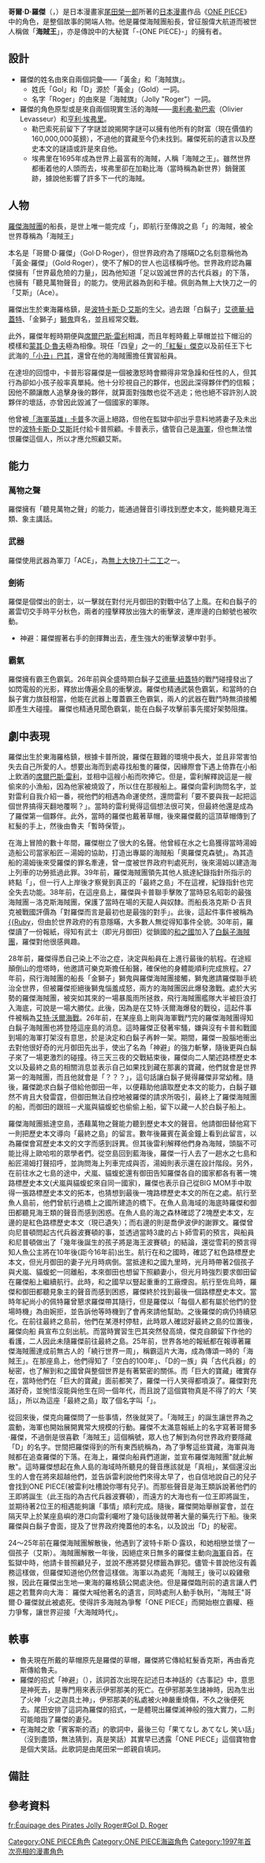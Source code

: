 {{noteTA|G1=OnePiece}}
{{Pathnav|ONE PIECE|ONE PIECE角色列表|海賊 (ONE PIECE)}}
{{ONE PIECE人物
| 人物名稱 = 哥爾·D·羅傑
| 日語名稱 = {{lang|ja|ゴール・D・ロジャー}}
| 英文譯名 = {{lang|en|Gol D. Roger}}
| 圖像 = [[File:哥爾·羅傑.jpg|280px]]
| 圖像標題 = 海賊時期的羅傑
| 初次登場 = 漫畫第1話、動畫第1話
| 聲優 = {{Plain list| 
{{JPN}}
* [[大塚周夫|大塚周夫]]{{small|（ep.1－590）}}{{備註|羅傑的初代配音員，於2015年去世，參與《ONE PIECE》動畫第1至590話。}}
* {{lj|津嘉山正種}}{{small|（ep.849－）}}{{備註|羅傑的二代配音員，從《ONE PIECE》動畫第849話起開始參與。}}
* [[草尾毅|草尾毅]]{{small|（青年時期，ep.523）}}
{{TWN}}
* [[陳宗岳|陳宗岳]]{{small|（ep.1－26）}}
* [[宋克軍|宋克軍]]{{small|（ep.27－47）}}
* [[孫中台|孫中台]]{{small|（ep.48起）}}
{{HKG}}
* [[黃志明_(香港)|黃志明]]{{small|（[[亞視|亞視]]）}}
{{US}}
* {{link-en|布萊恩·齊默爾曼|Brian Zimmerman}}{{small|（{{link-en|Odex|Odex}}）}}
* {{link-en|弗雷德里克·B·歐文斯|Frederick B. Owens}}{{small|（[[4Kids娛樂公司|4Kids]]）}}
* {{link-en|西恩·亨尼根|Sean Hennigan}}{{small|（[[Funimation|Funi]]）}}
}}
| 性別 = 男
| 年齡 = 享年53歲{{Sfn|《ONE PIECE》單行本第82卷|loc=SBS讀者問答專欄}}（新世界篇24年前被處決）
| 生日 = 12月31日
| 出生地 = 「東海」羅格鎮
| 星座 = 摩羯座
| 血型 = S型{{Sfn|VIVRE CARD 〜ONE PIECE圖鑑〜|loc=0014 哥爾·D·羅傑}}
| 身高 = {{height|m=2.74}}{{Sfn|VIVRE CARD 〜ONE PIECE圖鑑〜|loc=0014 哥爾·D·羅傑}}
| 外號 = {{nihongo|'''黃金·羅傑'''{{Sfn|《ONE PIECE》單行本第1卷|loc=漫畫第1話}}|ゴールド・ロジャー|Gold Roger}}
| 能力 = 聽見萬物的聲音、劍術{{Sfn|《ONE PIECE》單行本第0卷|loc=漫畫第0話}}{{Sfn|《ONE PIECE》單行本第96卷|loc=漫畫第966話}}<br>[[ONE_PIECE用語列表#霸氣|見聞色霸氣、武裝色霸氣、霸王色霸氣]]
| 海賊稱號 = {{nihongo|'''海賊王'''{{Sfn|《ONE PIECE》單行本第1卷|loc=漫畫第1話}}|海賊王|Pirate King}}
| 海賊團 = [[海賊_(ONE_PIECE)#羅傑海賊團|羅傑海賊團]]{{Sfn|《ONE PIECE》單行本第1卷|loc=漫畫第1話}}
| 海賊團職位 = 船長{{Sfn|《ONE PIECE》單行本第1卷|loc=漫畫第1話}}
| 懸賞金 = <s>55億6,480萬貝里</s>{{Sfn|《ONE PIECE》單行本第95卷|loc=漫畫第957話}}
| 喜歡的食物 = [[酒|酒]]、東鯊的[[肉排|肉排]]{{Sfn|VIVRE CARD 〜ONE PIECE圖鑑〜|loc=0014 哥爾·D·羅傑}}、討厭的食物：[[藥|藥]]
| 代表動物 = [[短尾矮袋鼠|短尾矮袋鼠]]
| 興趣 = [[冒險|冒險]]
| 台灣譯名 = {{lang|zh-tw|哥爾·D·羅傑}}<small>（[[東立出版社|東立]]）</small>
| 港澳譯名 = {{lang|zh-hk|葛魯·D·羅渣}}<small>（[[天下出版|天下]]）</small>
| 大陸譯名 = {{lang|zh-cn|高路·D·罗杰}}<small>（[[浙江人民美術出版社|浙美]]）</small>
}}
'''哥爾·D·羅傑'''（{{jpn|j=ゴール・{{ruby|D|ディー}}・ロジャー|rm=Gōru Dī Rojā}}，{{lang-en|Gol D. Roger}}）是日本漫畫家[[尾田榮一郎|尾田榮一郎]]所著的[[日本漫畫|日本漫畫]]作品《[[ONE_PIECE|ONE PIECE]]》中的角色，是整個故事的開端人物。他是羅傑海賊團船長，曾征服偉大航道而被世人稱做「'''海賊王'''」，亦是傳說中的大秘寶「-{ONE PIECE}-」的擁有者。

== 設計 ==
* 羅傑的姓名由來自兩個詞彙——「黃金」和「海賊旗」。
** 姓氏「Gol」和「D」源於「黃金」（Gold）一詞。
** 名字「Roger」的由來是「海賊旗」（Jolly "Roger"）一詞。
* 羅傑的角色原型或是來自兩個現實生活的海賊——[[奧利弗·勒巴索|奧利弗·勒巴索]]（Olivier Levasseur）和[[亨利·埃弗里|亨利·埃弗里]]。
** 勒巴索死前留下了字謎並說揭開字謎可以擁有他所有的財富（現在價值約160,000,000英鎊），不過他的寶藏至今仍未找到。羅傑死前的遺言以及歷史本文的謎語或許是來自他。
** 埃弗里在1695年成為世界上最富有的海賊，人稱「海賊之王」。雖然世界都衝着他的人頭而去，埃弗里卻在加勒比海（當時稱為新世界）銷聲匿跡，據說他影響了許多下一代的海賊。

== 人物 ==
[[羅傑海賊團|羅傑海賊團]]的船長，是世上唯一能完成「{{Ruby|偉大航路|Grand Line}}」，即航行至傳說之島「{{Ruby|拉乎德爾|Laugh Tale}}」的海賊，被全世界尊稱為「海賊王」

本名是「哥爾·D·羅傑」（Gol·D·Roger），但世界政府為了隱瞞D之名刻意稱他為「黃金·羅傑」（Gold·Roger），使不了解D的世人也這樣稱呼他{{Sfn|《ONE PIECE》單行本第59卷|loc=漫畫第576話}}。世界政府認為羅傑擁有「世界最危險的力量」，因為他知道「足以毀滅世界的古代兵器」的下落，也擁有「聽見萬物聲音」的能力。使用武器為劍和手槍。佩劍為無上大快刀之一的「艾斯」（Ace）。

羅傑出生於東海羅格鎮，是[[波特卡斯·D·艾斯|波特卡斯·D·艾斯]]的生父。過去跟「白鬍子」[[艾德華·紐蓋特|艾德華·紐蓋特]]、「金獅子」[[航海王電影：強者天下#獅鬼|獅鬼]]齊名，並且經常交戰。

此外，羅傑年輕時期便與[[ONE_PIECE海賊列表#席爾巴斯·雷利|席爾巴斯·雷利]]相識，而且年輕時戴上草帽並拉下帽沿的模樣和[[蒙其·D·魯夫|蒙其·D·魯夫]]極為相像{{Sfn|《ONE PIECE》單行本第61卷|loc=漫畫第603話}}。現任「四皇」之一的[[「紅髮」傑克|「紅髮」傑克]]以及前任王下七武海的[[巴其_(ONE_PIECE)|「小丑」巴其]]，還曾在他的海賊團擔任實習船員。

在達坦的回憶中，卡普形容羅傑是一個被激怒時會顯得非常急躁和任性的人，但其行為卻如小孩子般率真單純。他十分珍視自己的夥伴，也因此深得夥伴們的信賴；因他不願讓敵人追擊身後的夥伴，就算面對強敵也從不逃走；他也絕不容許別人說夥伴的壞話，亦曾因此毀滅了一個國家的軍隊。

他曾被[[海軍_(ONE_PIECE)#蒙其·D·卡普|「海軍英雄」卡普]]多次逼上絕路，但他在監獄中卻出乎意料地將妻子及未出世的[[波特卡斯·D·艾斯|波特卡斯·D·艾斯]]託付給卡普照顧{{Sfn|《ONE PIECE》單行本第56卷|loc=漫畫第550話}}。卡普表示，儘管自己是[[海軍_(ONE_PIECE)|海軍]]，但也無法憎恨羅傑這個人，所以才應允照顧艾斯{{Sfn|《ONE PIECE》單行本第60卷|loc=漫畫第588話}}。

== 能力 ==
=== 萬物之聲 === 
羅傑擁有「聽見萬物之聲」的能力，能通過聲音引導找到歷史本文，能夠聽見海王類、象主講話。{{Sfn|《ONE PIECE》單行本第96卷|loc=漫畫第967話}}

=== 武器 ===
羅傑使用武器為軍刀「ACE」，為[[ONE_PIECE用語列表#刀劍|無上大快刀十二工]]之一。

=== 劍術 === 
羅傑是個傑出的劍士，以一擊就在對付光月御田的對戰中佔了上風。在和白鬍子的叢雲切交手時平分秋色，兩者的撞擊釋放出強大的衝擊波，連岸邊的白鯨號也被吹動。{{Sfn|《ONE PIECE》單行本第96卷|loc=漫畫第966話}}

* 神避：羅傑握著右手的劍揮舞出去，產生強大的衝擊波擊中對手。

=== 霸氣 ===
羅傑擁有霸王色霸氣。26年前與全盛時期白鬍子[[艾德華·紐蓋特|艾德華·紐蓋特]]的戰鬥碰撞發出了如閃電般的光影，釋放出傳遍全島的衝擊波。{{Sfn|《ONE PIECE》單行本第96卷|loc=漫畫第966話}}羅傑也精通武裝色霸氣，和當時的白鬍子實力旗鼓相當，他能在武器上覆蓋霸王色霸氣，兩人的武器在戰鬥時無須接觸即產生大碰撞。{{Sfn|《ONE PIECE》單行本第96卷|loc=漫畫第966話}}
羅傑也精通見聞色霸氣，能在白鬍子攻擊前事先擺好架勢阻擋。

== 劇中表現 ==
羅傑出生於東海羅格鎮，根據卡普所說，羅傑在艱難的環境中長大，並且非常害怕失去自己所愛的人。{{Sfn|《ONE PIECE》單行本第60卷|loc=漫畫第588話}}想要出海而到處尋找船隻的羅傑，因緣際會下遇上倚靠在小船上飲酒的[[席爾巴斯·雷利|席爾巴斯·雷利]]，並相中這艘小船而吹捧它。但是，雷利解釋說這是一艘偷來的小漁船，因為他家被燒毀了，所以住在那艘船上。羅傑向雷利詢問名字，並對雷利自我介紹一番，視他們的相遇為命運使然，還問雷利「要不要與我一起把這個世界搞得天翻地覆啊？」。當時的雷利覺得這個想法很可笑，但最終他還是成為了羅傑第一個夥伴。{{Sfn|《ONE PIECE》單行本第61卷|loc=漫畫第603話}}此外，當時的羅傑也戴著草帽，後來羅傑戴的這頂草帽傳到了紅髮的手上，然後由魯夫「暫時保管」。

在海上冒險的數十年間，羅傑樹立了很大的名聲。他曾經在水之七島獲得當時湯姆造船公司當家船匠－湯姆的協助，打造出專屬的海賊船「奧羅傑克森號」。為其造船的湯姆後來受羅傑的罪名牽連，曾一度被世界政府判處死刑，後來湯姆以建造海上列車的功勞抵過此罪。39年前，羅傑海賊團領先其他人抵達紀錄指針所指示的終點「{{Ruby|水先星島|LODESTAR}}」，但一行人上岸後才察覺到真正的「最終之島」不在這裡，紀錄指針也完全失去功能。{{Sfn|《ONE PIECE》單行本第96卷|loc=漫畫第966話}}38年前，在{{Ruby|神之谷|GOD VALLEY}}這座島上，羅傑與卡普聯手擊敗了當時惡名昭彰的最強海賊團－洛克斯海賊團，保護了當時在場的天龍人與奴隸。而船長洛克斯·D·吉貝克被戰國評價為「對羅傑而言是最初也是最強的對手」。此後，這起件事件被稱為[[ONE_PIECE用語列表#戰爭&事件&決鬥|{{Ruby]]，但由於世界政府的有意隱瞞，大多數人無從得知事件全貌。{{Sfn|《ONE PIECE》單行本第95卷|loc=漫畫第957話}}30年前，羅傑讀了一份報紙，得知有武士（即光月御田）從鎖國的[[和之國|和之國]]加入了[[白鬍子海賊團|白鬍子海賊團]]，羅傑對他很感興趣。{{Sfn|《ONE PIECE》單行本第95卷|loc=漫畫第964話}}

28年前，羅傑得悉自己染上不治之症，決定與船員在{{Ruby|偉大航路|Grand Line}}上進行最後的航程。在途經顛倒山的燈塔時，他邀請可樂克斯擔任船醫，確保他的身體能順利完成旅程。{{Sfn|《ONE PIECE》單行本第52卷|loc=漫畫第506話}}27年前，飛行海賊團的船長「金獅子」獅鬼與羅傑海賊團接觸，獅鬼邀請羅傑聯手統治全世界，但被羅傑拒絕後獅鬼惱羞成怒，兩方的海賊團因此爆發激戰。處於大劣勢的羅傑海賊團，被突如其來的一場暴風雨所拯救，飛行海賊團艦隊大半被巨浪打入海底，可說是一場大勝仗。此後，因為是在艾特·沃爾海爆發的戰役，這起件事件被稱為[[ONE_PIECE用語列表#戰爭&事件&決鬥|艾特·沃爾海戰]]。{{Sfn|《ONE PIECE》單行本第0卷|loc=漫畫第0話}}26年前，在某座島上剛與海軍戰鬥完的羅傑海賊團得知白鬍子海賊團也將登陸這座島的消息。這時羅傑正發著牢騷，嫌與沒有卡普和戰國到場的海軍打架沒有意思，於是決定和白鬍子再幹一架。期間，羅傑一股腦地衝出去對他很好奇的光月御田先出手，使出了名為「神避」的強力斬擊，隨後更與白鬍子來了一場更激烈的碰撞。待三天三夜的交戰結束後，羅傑向二人闡述路標歷史本文以及最終之島的相關消息並表示自己如果找到藏在那裏的寶藏，他們就會是世界第一的海賊團，而且他就會是「？？？」，這句話讓白鬍子覺得羅傑非常幼稚。隨後，羅傑跪求白鬍子借給他御田一年，以便藉助他讀取歷史本文的能力，白鬍子雖然不肯且大發雷霆，但御田無法自控地被羅傑的請求所吸引，最終上了羅傑海賊團的船，而御田的跟班－犬嵐與貓蝮蛇也偷偷上船，留下以藏一人於白鬍子船上。{{Sfn|《ONE PIECE》單行本第96卷|loc=漫畫第966話}}

羅傑海賊團抵達空島，憑藉萬物之聲能力聽到歷史本文的聲音。他請御田替他寫下一則把歷史本文導向「最終之島」的留言。數年後羅賓在黃金鐘上看到此留言，以為羅傑會寫歷史本文的文字而感到訝異。但其後雷利解釋他們身為海賊，頭腦不可能比得上歐哈啦的眾學者們。{{Sfn|《ONE PIECE》單行本第96卷|loc=漫畫第966話}}從空島回到藍海後，羅傑一行人去了一趟水之七島和船匠湯姆打聲招呼，並詢問海上列車完成與否，湯姆則表示還在設計階段。另外，在前往水之七島的途中，犬嵐、貓蝮蛇還有御田告知羅傑各自的國家都各有著一塊路標歷史本文(犬嵐與貓蝮蛇來自同一國家)，羅傑也表示自己從BIG MOM手中取得一張路標歷史本文的拓本，也猜想到最後一塊路標歷史本文的所在之處。{{Sfn|《ONE PIECE》單行本第96卷|loc=漫畫第967話}}航行至魚人島前，他們曾航行過橋上之國所建造的橋下。在魚人島海域的海底時羅傑和御田都聽見海王類的聲音而感到困惑。在魚人島的海之森林確認了2塊歷史本文，左邊的是紅色路標歷史本文（現已遺失）；而右邊的則是喬伊波伊的謝罪文。羅傑曾向尼普頓問起古代兵器波賽頓的事，並透過當時3歲的占卜師雪莉的預言，與船員和尼普頓做出了「幾年後誕生的孩子將是海王波賽頓」的結論，還從雪莉的預言得知人魚公主將在10年後(距今16年前)出生。{{Sfn|《ONE PIECE》單行本第96卷|loc=漫畫第967話}}航行在和之國時，確認了紅色路標歷史本文，但光月御田的妻子光月時病倒。當抵達和之國九里時，光月時帶著2個孩子與犬嵐、貓蝮蛇一同離船，本來御田也想留下照顧妻小，但光月時強烈要求御田留在羅傑船上繼續航行。此時，和之國早以豎起重重的工廠煙囪。{{Sfn|《ONE PIECE》單行本第96卷|loc=漫畫第967話}}航行至佐烏時，羅傑和御田都聽見象主的聲音而感到困惑，羅傑終於找到最後一個路標歷史本文。當時年紀尚小的佩特羅曾懇求羅傑帶其隨行，但是羅傑以「每個人都有屬於他們的登場時機」為由婉拒，並告訴他等時機到了會再來請他幫助。{{Sfn|《ONE PIECE》單行本第96卷|loc=漫畫第967話}}之後羅傑的病仍持續惡化。在前往最終之島前，他們在某港村停駐，此時眾人確認好最終之島的位置後，羅傑向船 員宣布立刻出航。而當時實習生巴其突然發高燒，傑克自願留下作他的看護，二人因此未隨羅傑前往最終之島。{{Sfn|《ONE PIECE》單行本第96卷|loc=漫畫第967話}}25年前，世界各地的報紙都在報導著羅傑海賊團達成前無古人的「繞行世界一周」，稱霸這片大海，成為傳頌一時的「海賊王」。在那座島上，他們得知了「空白的100年」、「D的一族」與「古代兵器」的秘密，也了解到和之國曾與整個世界是有著緊密的關係。而「巨大的寶藏」確實存在，當時他們在「巨大的寶藏」面前都笑了，羅傑一行人笑得都噴淚了。羅傑對{{Ruby|喬伊波伊|Joy Boy}}充滿好奇，並惋惜沒能與他生在同一個年代，而且說了這個寶物真是不得了的大「笑話」，所以為這座「最終之島」取了個名字叫「{{Ruby|拉乎德爾|Laugh Tale}}」。{{Sfn|《ONE PIECE》單行本第96卷|loc=漫畫第967話}}

從{{Ruby|拉乎德爾|Laugh Tale}}回來後，傑克向羅傑問了一些事情，然後就哭了。「海賊王」的誕生讓世界為之震動，海軍也開始展開異常大規模的行動。羅傑不太滿意報紙上的名字寫著哥爾多·羅傑，不過倒是很喜歡「海賊王」這個稱號，眾人也了解到為何世界政府要隱藏「D」的名字。世間把羅傑得到的所有東西統稱為{{Ruby|獨一無二的大秘寶|ONE PIECE}}，為了爭奪這些寶藏，海軍與海賊都在追查羅傑的下落。{{Sfn|《ONE PIECE》漫畫第968話}}在海上，羅傑向船員們道謝，並宣布羅傑海賊團"就此解散"。這時羅傑想起在魚人島的海域時所聽見的聲音應該就是「真相」，某個還沒出生的人會在將來超越他們，並告訴雷利說他們來得太早了，也自信地說自己的兒子會找到ONE PIECE(被雷利吐槽說你哪有兒子)。而那些聲音是海王類訴說著他們的王即將誕生（此王指的為古代兵器波賽頓），而遠方的大海也有一位王即將誕生，並期待著2位王的相遇能夠讓「事情」順利完成。隨後，羅傑開始舉辦宴會，並在隔天早上於某座島嶼的港口向雷利囑咐了幾句話後就帶著大量的藥先行下船。{{Sfn|《ONE PIECE》漫畫第968話}}後來羅傑與白鬍子會面，提及了世界政府掩蓋他的本名，以及說出「D」的秘密。

24～25年前在羅傑海賊團解散後，他遇到了波特卡斯·D·露玖，和她相戀並懷了一個孩子（艾斯）。海賊團解散一年後，因絕症來日無多的羅傑主動向[[海軍_(ONE_PIECE)|海軍]]自首。在監獄中時，他請卡普照顧兒子，並說不應將嬰兒標籤為罪犯。儘管卡普說他沒有義務這樣做，但羅傑知道他仍然會這樣做。{{Sfn|《ONE PIECE》單行本第56卷|loc=漫畫第551話}}海軍以為處死「海賊王」後可以殺雞儆猴，因此在羅傑出生地—東海的羅格鎮公開處決他。但是羅傑臨刑前的遺言讓人們趨之若鶩奔向大海：
{{cquote|想要我的財寶嗎？想要的話可以全部給你，自己去找吧！我把所有財寶都放在那裡}}
{{lang|ja|おれの財宝か? 欲しけりゃくれてやるぜ… 探してみろ この世のすべてをそこに置いてきた}}羅傑大喊他著名的遺言，同時處刑人動手執刑，"海賊王"哥爾·D·羅傑就此被處死。使得許多海賊為爭奪「ONE PIECE」而開始樹立霸權、極力爭奪，讓世界迎接「大海賊時代」。{{Sfn|《ONE PIECE》單行本第1卷|loc=漫畫第1話}}

== 軼事 ==
* 魯夫現在所戴的草帽原先是羅傑的草帽，羅傑將它傳給紅髮香克斯，再由香克斯傳給魯夫。
* 羅傑的招式「神避」（{{jp|j=神避|hg=かむさり|rm=Kamusari}}），該詞首次出現在記述日本神話的《古事記》中，意思是神死去，是專門用來表示伊邪那美的死亡。在伊邪那美生諸神時，因為生出了火神「火之迦具土神」，伊邪那美的私處被火神嚴重燒傷，不久之後便死去。尾田安排了這詞為羅傑的招式，一是體現出羅傑滅神般的強大實力，二則可能暗指了羅傑的妻兒。
* 在海賊之歌「賓客斯的酒」的歌詞中，最後三句「果てなし あてなし 笑い話」（沒到盡頭，無法猜到，真是笑話）其實早已透露「ONE PIECE」這個寶物會是個大笑話。此歌詞是由尾田栄一郎親自填詞。

== 備註 ==
{{NoteFoot}}

== 參考資料 ==
{{Reflist|3}}

{{ONE PIECE}}
{{DEFAULTSORT:Gol D. Roger}}
[[Category:ONE_PIECE角色|Category:ONE PIECE角色]]
[[Category:ONE_PIECE海盜角色|Category:ONE PIECE海盜角色]]
[[Category:1997年首次亮相的漫畫角色|Category:1997年首次亮相的漫畫角色]]
[[fr:Équipage_des_Pirates_Jolly_Roger#Gol_D._Roger|fr:Équipage des Pirates Jolly Roger#Gol D. Roger]]